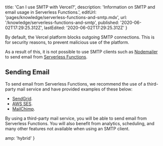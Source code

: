 
  title: 'Can I use SMTP with Vercel?',
  description: 'Information on SMTP and email usage in Serverless Functions.',
  editUrl: 'pages/knowledge/serverless-functions-and-smtp.mdx',
  url: '/knowledge/serverless-functions-and-smtp',
  published: '2020-06-02T17:29:25.312Z',
  lastEdited: '2020-06-02T17:29:25.312Z'
}

By default, the Vercel platform blocks outgoing SMTP connections. This is for security reasons, to prevent malicious use of the platform.

As a result of this, it is not possible to use SMTP clients such as [Nodemailer](https://nodemailer.com/about/) to send email from [Serverless Functions](/docs/v2/serverless-functions/introduction).

## Sending Email

To send email from Serverless Functions, we recommend the use of a third-party mail service and have provided examples of these below:

- [SendGrid](https://sendgrid.com/).
- [AWS SES](https://aws.amazon.com/ses/).
- [MailChimp](https://mailchimp.com/).

By using a third-party mail service, you will be able to send email from Serverless Functions. You will also benefit from analytics, scheduling, and many other features not available when using an SMTP client.


  amp: 'hybrid'
}
